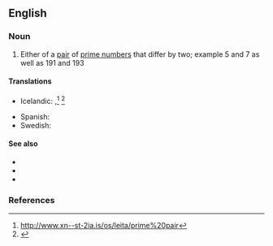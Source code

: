 ==English==

===Noun===
{{wikipedia}}
{{en-noun|head=[[twin]] [[prime]]}}

# {{lb|en|mathematics}} Either of a [[pair]] of [[prime number]]s that differ by two; example <math>5</math> and <math>7</math> as well as <math>191</math> and <math>193</math>

====Translations====
{{trans-top|either of a pair of prime numbers that differ by two}}
* Icelandic: {{t|is|frumtalnatvíburi|m}},<ref>http://www.xn--st-2ia.is/os/leita/prime%20pair</ref> {{t|is|tvíburafrumtala|f}}<ref>{{webofscience|7351|Til hvers notum við frumtölur?|What are prime numbers good for?}}</ref>
{{trans-mid}}
* Spanish: {{t|es|primo gemelo|m}}
* Swedish: {{t|sv|tvillingprimtal|n}}
{{trans-bottom}}

====See also====
* {{l|en|cousin prime}}
* {{l|en|prime constellation}}
* {{l|en|sexy prime}}

===References===
<references/>